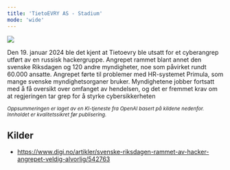 ```yaml
---
title: 'TietoEVRY AS - Stadium'
mode: 'wide'
---
```


<Frame>
<img src="/images/tietoevry.png" noZoom/>
</Frame>

Den 19. januar 2024 ble det kjent at Tietoevry ble utsatt for et cyberangrep utført av en russisk hackergruppe. Angrepet rammet blant annet den svenske Riksdagen og 120 andre myndigheter, noe som påvirket rundt 60.000 ansatte. Angrepet førte til problemer med HR-systemet Primula, som mange svenske myndighetsorganer bruker. Myndighetene jobber fortsatt med å få oversikt over omfanget av hendelsen, og det er fremmet krav om at regjeringen tar grep for å styrke cybersikkerheten

<sup><i>Oppsummeringen er laget av en KI-tjeneste fra OpenAI basert på kildene nedenfor. Innholdet er kvalitetssikret før publisering.</i></sup>

## Kilder
- https://www.digi.no/artikler/svenske-riksdagen-rammet-av-hacker-angrepet-veldig-alvorlig/542763
